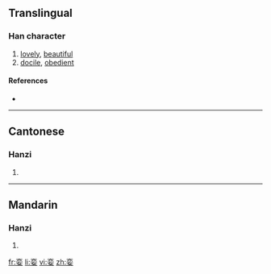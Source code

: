 {{also|孌}}
==Translingual==

===Han character===
{{Han char|rn=38|rad=女|as=06|sn=9|four=|canj=卜金女 (YCV)}}

# [[lovely]], [[beautiful]]
# [[docile]], [[obedient]]

====References====
* {{Han ref|kx=0261.321|hdz=21047.040|uh=5A08|ud=23048}}

----

==Cantonese==

===Hanzi===
{{yue-hanzi|jyut=|y=lyun5|tra=孌}}

# {{defn|Cantonese|sort=女06}}

----

==Mandarin==

===Hanzi===
{{cmn-hanzi|tra=孌|pin=[[luán]] ([[luan2]])|wg=luan<sup>2</sup>}}

# {{defn|Mandarin|sort=女06}}

[[fr:娈]]
[[li:娈]]
[[vi:娈]]
[[zh:娈]]